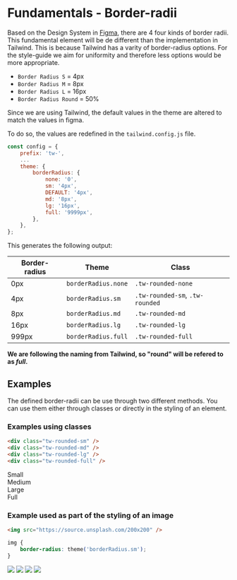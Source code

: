 
<Meta title="Fundamentals/Border-radii" />

# Fundamentals - Border-radii

Based on the Design System in [Figma](https://www.figma.com/file/aFJlQTQ4XzGF18OsiRVqJa/?node-id=85%3A352), there are 4 four kinds of border radii. This fundamental element will be de different than the implementation in Tailwind. This is because Tailwind has a varity of border-radius options. For the style-guide we aim for uniformity and therefore less options would be more appropriate.

-   `Border Radius S` = 4px
-   `Border Radius M` = 8px
-   `Border Radius L` = 16px
-   `Border Radius Round` = 50%

Since we are using Tailwind, the default values in the theme are altered to match the values in figma.

To  do so, the values are redefined in the `tailwind.config.js` file.
```js
const config = {
    prefix: 'tw-',
    ...
    theme: {
        borderRadius: {
            none: '0',
            sm: '4px',
            DEFAULT: '4px',
            md: '8px',
            lg: '16px',
            full: '9999px',
        },
    },
};
```
This generates the following output:


 Border-radius | Theme | Class
---|---|---
0px | `borderRadius.none` | `.tw-rounded-none`
4px | `borderRadius.sm` | `.tw-rounded-sm`, `.tw-rounded`
8px | `borderRadius.md` | `.tw-rounded-md`
16px | `borderRadius.lg` | `.tw-rounded-lg`
999px | `borderRadius.full` | `.tw-rounded-full`

__We are following the naming from Tailwind, so "round" will be refered to as *full*.__

## Examples

The defined border-radii can be use through two different methods. You can use them either through classes or directly in the styling of an element.

### Examples using classes

```html
<div class="tw-rounded-sm" />
<div class="tw-rounded-md" />
<div class="tw-rounded-lg" />
<div class="tw-rounded-full" />
```

<div className="storybook-container" id="border-radii-container">
    <div class="tw-rounded-sm storybook-block tw-bg-violet-400">Small</div>
    <div class="tw-rounded-md storybook-block tw-bg-violet-400">Medium</div>
    <div class="tw-rounded-lg storybook-block tw-bg-violet-400">Large</div>
    <div class="tw-rounded-full storybook-block tw-bg-violet-400">Full</div>
</div>

### Example used as part of the styling of an image

```html
<img src="https://source.unsplash.com/200x200" />
```

```css
img {
    border-radius: theme('borderRadius.sm');
}
```

<div className="storybook-container" id="border-radii-container">
    <img src="https://source.unsplash.com/200x200" class="tw-rounded-sm" />
    <img src="https://source.unsplash.com/200x200" class="tw-rounded-md"/>
    <img src="https://source.unsplash.com/200x200" class="tw-rounded-lg"/>
    <img src="https://source.unsplash.com/200x200" class="tw-rounded-full"/>
</div>

